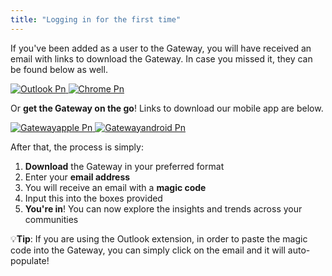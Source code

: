 ```yaml
---
title: "Logging in for the first time"
---
```


If you've been added as a user to the Gateway, you will have received an email with links to download the Gateway. In case you missed it, they can be found below as well.

<a href="https://appsource.microsoft.com/en-us/product/office/WA200006294?tab=Overview" target="_blank" rel="noopener noreferrer">
  <img
    src="/images/outlook.png"
    alt="Outlook Pn"
    title="Outlook Pn"
    style={{ width:"37%" }}
    noZoom
  />
</a>

<a href="https://chromewebstore.google.com/detail/travtus-gateway/clncechdmbedjkkfmpmjlbbfkgkhmemk" target="_blank" rel="noopener noreferrer">
<img
  src="/images/chrome.png"
  alt="Chrome Pn"
  title="Chrome Pn"
  style={{ width:"37%" }}
/>
  </a>

Or **get the Gateway on the go**! Links to download our mobile app are below.

<a href="https://apps.apple.com/gb/app/travtus-gateway/id6476981381" target="_blank" rel="noopener noreferrer">
<img
  src="/images/gatewayapple.png"
  alt="Gatewayapple Pn"
  title="Gatewayapple Pn"
  style={{ width:"38%" }}
/>
  </a>

<a href="https://play.google.com/store/apps/details?id=com.travtus.gateway&hl=en_GB&gl=US" target="_blank" rel="noopener noreferrer">
<img
  src="/images/gatewayandroid.png"
  alt="Gatewayandroid Pn"
  title="Gatewayandroid Pn"
  style={{ width:"38%" }}
/>
  </a>

After that, the process is simply:

1. **Download** the Gateway in your preferred format
2. Enter your **email address**
3. You will receive an email with a **magic code**
4. Input this into the boxes provided
5. **You're in**! You can now explore the insights and trends across your communities

💡**Tip**: If you are using the Outlook extension, in order to paste the magic code into the Gateway, you can simply click on the email and it will auto-populate!